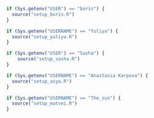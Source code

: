 ```r

if (Sys.getenv("USER") == "boris") {
  source("setup_boris.R")
}

if (Sys.getenv("USERNAME") == "Yuliya") {
  source("setup_yuliya.R")
}

if (Sys.getenv("USER") == "Sasha") {
    source("setup_sasha.R")
}

if (Sys.getenv("USERNAME") == "Anastasia Karpova") {
  source("setup_asya.R")
}

if (Sys.getenv("USERNAME") == "The_sun") {
  source("setup_matvei.R")
}
```
